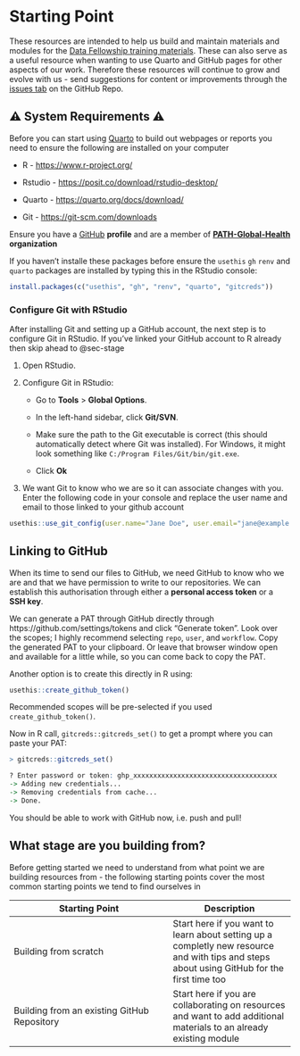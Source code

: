 # Starting Point {.unnumbered}

These resources are intended to help us build and maintain materials and modules for the [Data Fellowship training materials](https://path-global-health.github.io/macepa-tech-training/). These can also serve as a useful resource when wanting to use Quarto and GitHub pages for other aspects of our work. Therefore these resources will continue to grow and evolve with us - send suggestions for content or improvements through the [issues tab](https://github.com/PATH-Global-Health/quarto-module-dev/issues) on the GitHub Repo.

## ⚠ System Requirements ⚠

Before you can start using [Quarto](https://quarto.org/docs/guide/) to build out webpages or reports you need to ensure the following are installed on your computer

-   R - <https://www.r-project.org/>

-   Rstudio - <https://posit.co/download/rstudio-desktop/>

-   Quarto - <https://quarto.org/docs/download/>

-   Git - <https://git-scm.com/downloads>

Ensure you have a [GitHub](https://github.com/) **profile** and are a member of [**PATH-Global-Health**](https://github.com/PATH-Global-Health) **organization**

If you haven't installe these packages before ensure the `usethis` `gh` `renv` and `quarto` packages are installed by typing this in the RStudio console:

``` r
install.packages(c("usethis", "gh", "renv", "quarto", "gitcreds"))
```

### Configure Git with RStudio

After installing Git and setting up a GitHub account, the next step is to configure Git in RStudio. If you've linked your GitHub account to R already then skip ahead to @sec-stage

1.  Open RStudio.

2.  Configure Git in RStudio:

    -   Go to **Tools** \> **Global Options**.

    -   In the left-hand sidebar, click **Git/SVN**.

    -   Make sure the path to the Git executable is correct (this should automatically detect where Git was installed). For Windows, it might look something like `C:/Program Files/Git/bin/git.exe`.

    -   Click **Ok**

3.  We want Git to know who we are so it can associate changes with you. Enter the following code in your console and replace the user name and email to those linked to your github account

``` r
usethis::use_git_config(user.name="Jane Doe", user.email="jane@example.org")
```

## Linking to GitHub

When its time to send our files to GitHub, we need GitHub to know who we are and that we have permission to write to our repositories. We can establish this authorisation through either a **personal access token** or a **SSH key**.

We can generate a PAT through GitHub directly through https://github.com/settings/tokens and click "Generate token". Look over the scopes; I highly recommend selecting `repo`, `user`, and `workflow`. Copy the generated PAT to your clipboard. Or leave that browser window open and available for a little while, so you can come back to copy the PAT.

Another option is to create this directly in R using:

``` r
usethis::create_github_token()
```

Recommended scopes will be pre-selected if you used `create_github_token()`.

Now in R call, `gitcreds::gitcreds_set()` to get a prompt where you can paste your PAT:

``` r
> gitcreds::gitcreds_set()

? Enter password or token: ghp_xxxxxxxxxxxxxxxxxxxxxxxxxxxxxxxxxxxx
-> Adding new credentials...
-> Removing credentials from cache...
-> Done.
```

You should be able to work with GitHub now, i.e. push and pull!

## What stage are you building from? {#sec-stage}

Before getting started we need to understand from what point we are building resources from - the following starting points cover the most common starting points we tend to find ourselves in

| Starting Point                              | Description                                                                                                                                 |
|-----------------------------------------|-------------------------------|
| Building from scratch                       | Start here if you want to learn about setting up a completly new resource and with tips and steps about using GitHub for the first time too |
| Building from an existing GitHub Repository | Start here if you are collaborating on resources and want to add additional materials to an already existing module                         |
